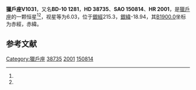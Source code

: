 {{Starbox begin
| name = 獵戶座V1031
}}
{{Starbox observe
| epoch = [[J2000.0|J2000.0]]
| constell = [[獵戶座|獵戶座]]<ref name=SIMBAD>{{cite web
 | url=http://simbad.u-strasbg.fr/simbad/sim-id?Ident=HR+2001
 | title=Pulsating variable Star
 | publisher=Centre de Données astronomiques de Strasbourg
 | work=SIMBAD
 | accessdate=2012-07-13
 | archive-date=2019-09-13
 | archive-url=https://web.archive.org/web/20190913231210/http://simbad.u-strasbg.fr/simbad/sim-id?Ident=HR+2001
 | dead-url=no
 }}</ref><ref name=DATA>{{cite web
 | url=http://vizier.u-strasbg.fr/viz-bin/VizieR-5?-out.add=.&-source=5050&-corr=PK=HR&-out.max=9999&HR=2001
 | title=VizieR Detailed Page
 | accessdate=2012-07-13
 | archive-date=2016-03-05
 | archive-url=https://web.archive.org/web/20160305021406/http://vizier.u-strasbg.fr/viz-bin/VizieR-5?-out.add=.&-source=5050&-corr=PK=HR&-out.max=9999&HR=2001
 | dead-url=no
 }}</ref>
| 星官 = 
| ra = {{RA|5|47|26.7}}<ref name=SIMBAD /><ref name=DATA />
| dec = {{DEC|-10|31|59}}<ref name=SIMBAD /><ref name=DATA />
| appmag_v = 6.03<ref name=SIMBAD /><ref name=DATA />
}}
{{Starbox character
| class = A4V<ref name=SIMBAD /><ref name=DATA />
| b-v = 0.16<ref name=SIMBAD /><ref name=DATA />
| u-b = <ref name=SIMBAD /><ref name=DATA />
| r-i = <ref name=SIMBAD /><ref name=DATA />
| variable = 
}}
{{Starbox astrometry
| radial_v = 
| prop_mo_ra = -1
| parallax = 
| p_error = 
}}
{{Starbox catalog
| names =BD-10 1281，[[SAO星表|SAO]] 150814，[[HD星表|HD]] 38735，[[HR星表|HR]] 2001}}
{{Starbox reference |Simbad=HR+2001}}
{{Starbox end}}

'''獵戶座V1031'''，又名'''BD-10 1281'''，'''HD 38735'''、'''SAO 150814'''、'''HR 2001'''，是[[獵戶座|獵戶座]]的一颗恒星<ref name=SIMBAD /><ref name=DATA />，视星等为6.03，位于[[銀道座標系|銀經]]215.3，[[銀道座標系|銀緯]]-18.94，其[[B1900.0|B1900.0]]坐标为赤經{{RA|5|42|44.4}}，赤緯{{DEC|-10|-18.94|7}}。

== 参考文献 ==
{{reflist}}

{{star-stub}}

{{獵戶座恒星}}
[[Category:獵戶座|Category:獵戶座]]
[[Category:HD和HDE天體|38735]]
[[Category:HR天體|2001]]
[[Category:SAO天體|150814]]